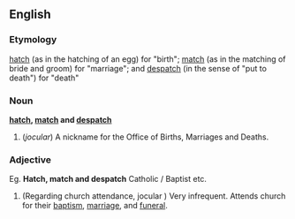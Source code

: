 ==English==
===Etymology===
[[hatch]] (as in the hatching of an egg) for "birth"; [[match]] (as in the matching of bride and groom) for "marriage"; and [[despatch]] (in the sense of "put to death") for "death"

===Noun===
'''[[hatch]], [[match]] and [[despatch]]'''

#(''jocular'') A nickname for the Office of Births, Marriages and Deaths.
===Adjective===
Eg. '''Hatch, match and despatch''' Catholic / Baptist etc.
#(Regarding church attendance, jocular ) Very infrequent. Attends church for their [[baptism]], [[marriage]], and [[funeral]].